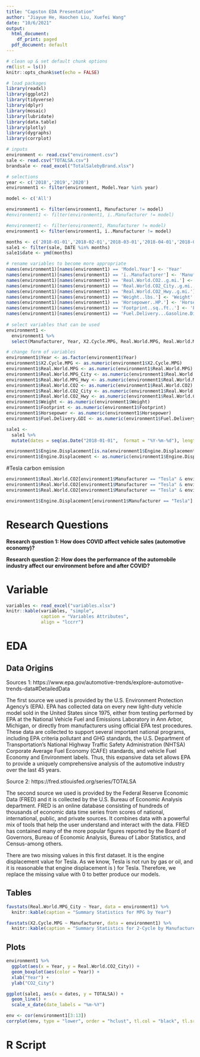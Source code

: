 ```yaml
---
title: "Capston EDA Presentation"
author: "Jiayue He, Haochen Liu, Xuefei Wang"
date: "10/6/2021"
output:
  html_document:
    df_print: paged
  pdf_document: default
---
```


```r
 
# clean up & set default chunk options
rm(list = ls())
knitr::opts_chunk$set(echo = FALSE)

# load packages
library(readxl)
library(ggplot2)
library(tidyverse)
library(dplyr)
library(mosaic)
library(lubridate)
library(data.table)
library(plotly)
library(dygraphs)
library(corrplot)

# inputs
environment <- read.csv("environment.csv")
sale <- read.csv("TOTALSA.csv")
brandsale <- read_excel("TotalSalebyBrand.xlsx")
```



```r
# selections 
year <- c('2018','2019','2020')
environment1 <- filter(environment, Model.Year %in% year)

model <- c('All')

environment1 <- filter(environment1, Manufacturer != model)
#environment1 <- filter(environment1, i..Manufacturer != model)

#environment1 <- filter(environment1, Manufacturer != model)
environment1 <- filter(environment1, ï..Manufacturer != model)

months <- c('2018-01-01','2018-02-01','2018-03-01','2018-04-01','2018-05-01','2018-06-01','2018-07-01','2018-08-01','2018-09-01','2018-10-01','2018-11-01','2018-12-01','2019-01-01','2019-02-01','2019-03-01','2019-04-01','2019-05-01','2019-06-01','2019-07-01','2019-08-01','2019-09-01','2019-10-01','2019-11-01','2019-12-01','2020-01-01','2020-02-01','2020-03-01','2020-04-01','2020-05-01','2020-06-01','2020-07-01','2020-08-01','2020-09-01','2020-10-01','2020-11-01','2020-12-01')
sale1 <- filter(sale, DATE %in% months)
sale1$date <- ymd(months)

# rename variables to become more appropriate
names(environment1)[names(environment1) == 'Model.Year'] <- 'Year'
names(environment1)[names(environment1) == 'ï..Manufacturer'] <- 'Manufacturer'
names(environment1)[names(environment1) == 'Real.World.CO2..g.mi.'] <- 'Real.World.CO2'
names(environment1)[names(environment1) == 'Real.World.CO2_City..g.mi.'] <- 'Real.World.CO2_City'
names(environment1)[names(environment1) == 'Real.World.CO2_Hwy..g.mi.'] <- 'Real.World.CO2_Hwy'
names(environment1)[names(environment1) == 'Weight..lbs.'] <- 'Weight'
names(environment1)[names(environment1) == 'Horsepower..HP.'] <- 'Horsepower'
names(environment1)[names(environment1) == 'Footprint..sq..ft..'] <- 'Footprint'
names(environment1)[names(environment1) == 'Fuel.Delivery...Gasoline.Direct.Injection..GDI.'] <- 'Fuel.Delivery.GDI'
 
# select variables that can be used 
environment1 <- 
  environment1 %>%
  select(Manufacturer, Year, X2.Cycle.MPG, Real.World.MPG, Real.World.MPG_City, Real.World.MPG_Hwy, Real.World.CO2, Real.World.CO2_City, Real.World.CO2_Hwy, Weight, Footprint, Horsepower, Fuel.Delivery.GDI, Engine.Displacement)

# change form of variables 
environment1$Year <- as.factor(environment1$Year)
environment1$X2.Cycle.MPG <- as.numeric(environment1$X2.Cycle.MPG)
environment1$Real.World.MPG <- as.numeric(environment1$Real.World.MPG)
environment1$Real.World.MPG_City <- as.numeric(environment1$Real.World.MPG_City)
environment1$Real.World.MPG_Hwy <- as.numeric(environment1$Real.World.MPG_Hwy)
environment1$Real.World.CO2 <- as.numeric(environment1$Real.World.CO2)
environment1$Real.World.CO2_City <- as.numeric(environment1$Real.World.CO2_City)
environment1$Real.World.CO2_Hwy <- as.numeric(environment1$Real.World.CO2_Hwy)
environment1$Weight <- as.numeric(environment1$Weight)
environment1$Footprint <- as.numeric(environment1$Footprint)
environment1$Horsepower <- as.numeric(environment1$Horsepower)
environment1$Fuel.Delivery.GDI <- as.numeric(environment1$Fuel.Delivery.GDI)

sale1 <- 
  sale1 %>%
  mutate(dates = seq(as.Date("2018-01-01",  format = "%Y-%m-%d"), length.out = 36, by = "month"))

environment1$Engine.Displacement[is.na(environment1$Engine.Displacement)] <- 0 
environment1$Engine.Displacement <- as.numeric(environment1$Engine.Displacement)
```

#Tesla carbon emission 
```r
environment1$Real.World.CO2[environment1$Manufacturer == "Tesla" & environment1$Year == "2018"] <- 400
environment1$Real.World.CO2[environment1$Manufacturer == "Tesla" & environment1$Year == "2019"] <- 420
environment1$Real.World.CO2[environment1$Manufacturer == "Tesla" & environment1$Year == "2020"] <- 400

environment1$Engine.Displacement[environment1$Manufacturer == "Tesla"] <- 0
```


# Research Questions

**Research question 1: How does COVID affect vehicle sales (automotive economy)?**
 
**Research question 2: How does the performance of the automobile industry affect our environment before and after COVID?**

# Variable
```r
variables <- read_excel("variables.xlsx")
knitr::kable(variables, "simple", 
             caption = "Variables Attributes",
             align = "lccrr")
```


# EDA
## Data Origins
Sources 1: https://www.epa.gov/automotive-trends/explore-automotive-trends-data#DetailedData

The first source we used is provided by the U.S. Environment Protection Agency’s (EPA). EPA has collected data on every new light-duty vehicle model sold in the United States since 1975, either from testing performed by EPA at the National Vehicle Fuel and Emissions Laboratory in Ann Arbor, Michigan, or directly from manufacturers using official EPA test procedures. These data are collected to support several important national programs, including EPA criteria pollutant and GHG standards, the U.S. Department of Transportation’s National Highway Traffic Safety Administration (NHTSA) Corporate Average Fuel Economy (CAFE) standards, and vehicle Fuel Economy and Environment labels. Thus, this expansive data set allows EPA to provide a uniquely comprehensive analysis of the automotive industry over the last 45 years.

Source 2: https://fred.stlouisfed.org/series/TOTALSA

The second source we used is provided by the Federal Reserve Economic Data (FRED) and it is collected by the U.S. Bureau of Economic Analysis department. FRED is an online database consisting of hundreds of thousands of economic data time series from scores of national, international, public, and private sources. It combines data with a powerful mix of tools that help the user understand and interact with the data. FRED has contained many of the more popular figures reported by the Board of Governors, Bureau of Economic Analysis, Bureau of Labor Statistics, and Census-among others. 

There are two missing values in this first dataset. It is the engine displacement value for Tesla. As we know, Tesla is not run by gas or oil, and it is reasonable that engine displacement is ) for Tesla. Therefore, we replace the missing value with 0 to better produce our models.

## Tables
```r
favstats(Real.World.MPG_City ~ Year, data = environment1) %>% 
  knitr::kable(caption = "Summary Statistics for MPG by Year")
```
```r
favstats(X2.Cycle.MPG ~ Manufacturer, data = environment1) %>% 
  knitr::kable(caption = "Summary Statistics for 2-Cycle by Manufacturer")
```

\pagebreak
## Plots
```r
environment1 %>%
  ggplot(aes(x = Year, y = Real.World.CO2_City)) + 
  geom_boxplot(aes(color = Year)) + 
  xlab("Year") + 
  ylab("CO2_City")
```
```r
ggplot(sale1, aes(x = dates, y = TOTALSA)) + 
  geom_line() + 
  scale_x_date(date_labels = "%m-%Y") 
```
```r
env <- cor(environment1[3:13])
corrplot(env, type = "lower", order = "hclust", tl.col = "black", tl.srt = 45)
```


# R Script
```r

```












































































